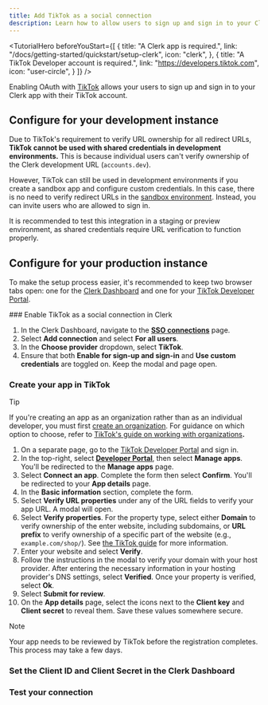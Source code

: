 ```yaml
---
title: Add TikTok as a social connection
description: Learn how to allow users to sign up and sign in to your Clerk app with their TikTok account using OAuth.
---
```


<TutorialHero
  beforeYouStart={[
    {
      title: "A Clerk app is required.",
      link: "/docs/getting-started/quickstart/setup-clerk",
      icon: "clerk",
    },
    {
      title: "A TikTok Developer account is required.",
      link: "https://developers.tiktok.com",
      icon: "user-circle",
    }
  ]}
/>

Enabling OAuth with [TikTok](https://developers.tiktok.com/doc/login-kit-manage-user-access-tokens) allows your users to sign up and sign in to your Clerk app with their TikTok account.

## Configure for your development instance

Due to TikTok's requirement to verify URL ownership for all redirect URLs, **TikTok cannot be used with shared credentials in development environments.** This is because individual users can't verify ownership of the Clerk development URL (`accounts.dev`).

However, TikTok can still be used in development environments if you create a sandbox app and configure custom credentials. In this case, there is no need to verify redirect URLs in the [sandbox environment](https://developers.tiktok.com/blog/introducing-sandbox). Instead, you can invite users who are allowed to sign in.

It is recommended to test this integration in a staging or preview environment, as shared credentials require URL verification to function properly.

## Configure for your production instance

To make the setup process easier, it's recommended to keep two browser tabs open: one for the [Clerk Dashboard](https://dashboard.clerk.com/~/user-authentication/sso-connections) and one for your [TikTok Developer Portal](https://developers.tiktok.com/).

<Steps>
  ### Enable TikTok as a social connection in Clerk

  1. In the Clerk Dashboard, navigate to the [**SSO connections**](https://dashboard.clerk.com/~/user-authentication/sso-connections) page.
  1. Select **Add connection** and select **For all users**.
  1. In the **Choose provider** dropdown, select **TikTok**.
  1. Ensure that both **Enable for sign-up and sign-in** and **Use custom credentials** are toggled on. Keep the modal and page open.

  ### Create your app in TikTok

  > [!TIP]
  > If you're creating an app as an organization rather than as an individual developer, you must first [create an organization](https://developers.tiktok.com/organizations). For guidance on which option to choose, refer to [TikTok's guide on working with organizations](https://developers.tiktok.com/doc/working-with-organizations/)**.**

  1. On a separate page, go to the [TikTok Developer Portal](https://developers.tiktok.com/) and sign in.
  1. In the top-right, select [**Developer Portal**](https://developers.tiktok.com/apps), then select **Manage apps**. You'll be redirected to the **Manage apps** page.
  1. Select **Connect an app**. Complete the form then select **Confirm**. You'll be redirected to your **App details** page.
  1. In the **Basic information** section, complete the form.
  1. Select **Verify URL properties** under any of the URL fields to verify your app URL. A modal will open.
  1. Select **Verify properties**. For the property type, select either **Domain** to verify ownership of the enter website, including subdomains, or **URL prefix** to verify ownership of a specific part of the website (e.g., `example.com/shop/`). See [the TikTok guide](https://developers.tiktok.com/doc/getting-started-create-an-app#verify_url_ownership) for more information.
  1. Enter your website and select **Verify**.
  1. Follow the instructions in the modal to verify your domain with your host provider. After entering the necessary information in your hosting provider's DNS settings, select **Verified**. Once your property is verified, select **Ok**.
  1. Select **Submit for review**.
  1. On the **App details** page, select the icons next to the **Client key** and **Client secret** to reveal them. Save these values somewhere secure.

  > [!NOTE]
  > Your app needs to be reviewed by TikTok before the registration completes. This process may take a few days.

  ### Set the Client ID and Client Secret in the Clerk Dashboard

  <Include src="_partials/authentication/social-connections/set-client-id-secret" />

  ### Test your connection

  <Include src="_partials/authentication/social-connections/test-your-connection" />
</Steps>
